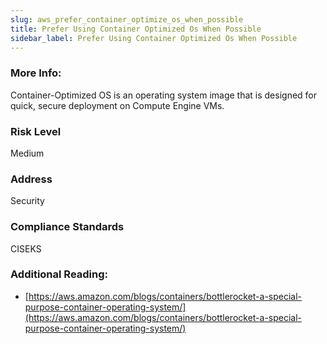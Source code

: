 ```yaml
---
slug: aws_prefer_container_optimize_os_when_possible
title: Prefer Using Container Optimized Os When Possible
sidebar_label: Prefer Using Container Optimized Os When Possible
---
```


### More Info:

Container-Optimized OS is an operating system image that is designed for quick, secure deployment on Compute Engine VMs.

### Risk Level

Medium

### Address

Security

### Compliance Standards

CISEKS


### Additional Reading:

- [https://aws.amazon.com/blogs/containers/bottlerocket-a-special-purpose-container-operating-system/](https://aws.amazon.com/blogs/containers/bottlerocket-a-special-purpose-container-operating-system/) 

